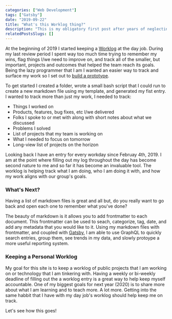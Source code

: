 ```yaml
---
categories: ["Web Development"]
tags: ["Gatsby"]
date: "2019-09-22"
title: "What's this Worklog thing?"
description: "This is my obligatory first post after years of neglecting my personal site. we'll start off by providing some context on these Worklog entries."
relatedPostsSlugs: []
---
```


At the beginning of 2019 I started keeping a [Worklog](https://opensource.com/article/19/4/what-developer-journal) at the day job. During my last review period I spent way too much time trying to remember my wins, flag things I/we need to improve on, and track all of the smaller, but important, projects and outcomes that helped the team reach its goals. Being the lazy programmer that I am I wanted an easier way to track and surface my work so I set out to [build a prototype](https://www.ideo.com/blog/why-you-should-start-prototyping-right-now).

To get started I created a folder, wrote a small bash script that I could run to create a new markdown file using my template, and generated my fist entry. I wanted to track more than just my work, I needed to track:

- Things I worked on
- Products, features, bug fixes, etc I/we delivered
- Folks I spoke to or met with along with short notes about what we discussed
- Problems I solved
- List of projects that my team is working on
- What I needed to focus on tomorrow
- Long-view list of projects on the horizon

Looking back I have an entry for every workday since Februay 4th, 2019. I am at the point where filling out my log throughout the day has become second nature to me and so far it has become an invaluable tool. The worklog is helping track what I am doing, who I am doing it with, and how my work aligns with our group's goals.

### What's Next?

Having a list of markdown files is great and all but, do you really want to go back and open each one to remember what you've done?

The beauty of markdown is it allows you to add frontmatter to each document. This frontmatter can be used to seach, categorize, tag, date, and add any metadata that you would like to it. Using my markdown files with frontmatter, and coupled with [Gatsby](https://www.gatsbyjs.org), I am able to use GraphQL to quickly search entries, group them, see trends in my data, and slowly protoype a more useful reporting system.

### Keeping a Personal Worklog

My goal for this site is to keep a worklog of public projects that I am working on or technology that I am tinkering with. Having a weekly or bi-weekly deadline of filling out the a worklog entry is a great way to help keep myself accountable. One of my biggest goals for next year (2020) is to share more about what I am learning and to teach more. A lot more. Getting into the same habbit that I have with my day job's worklog should help keep me on track.

Let's see how this goes!
